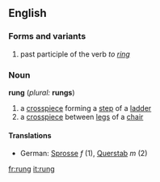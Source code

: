==English==
===Forms and variants===
# past participle of the verb ''to [[ring]]''
===Noun===
'''rung''' (''plural:'' '''rungs''')
# a [[crosspiece]] forming a [[step]] of a [[ladder]]
# a [[crosspiece]] between [[leg]]s of a [[chair]]
====Translations====
*German: [[Sprosse]] ''f'' (1), [[Querstab]] ''m'' (2)

[[fr:rung]]
[[it:rung]]